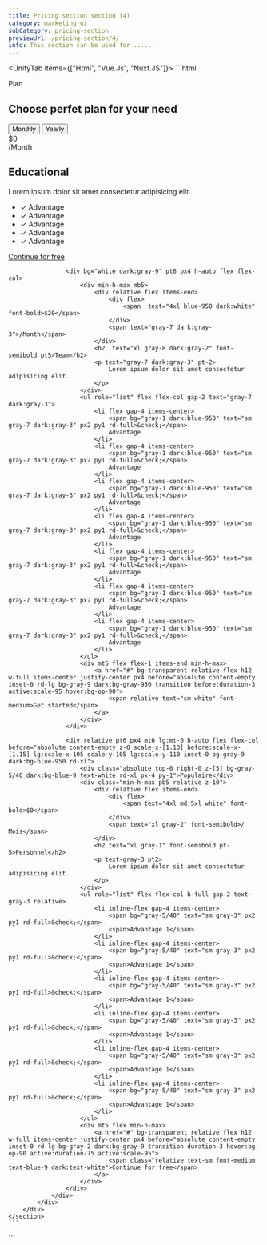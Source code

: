 ```yaml
---
title: Pricing section section (4)
category: marketing-ui
subCategory: pricing-section
previewUrl: /pricing-section/4/
info: This section can be used for ......
---
```


<UnifyTab items={["Html", "Vue.Js", "Nuxt.JS"]}>
  <TabItem>
    ```html
    <section py32>
        <div max-w-7xl mx-auto px="5 sm:10 md:12 lg:5">
            <div flex flex-col  space-y-16>
                <div flex gap-14 md-justify-between flex-col md-flex-row items-center>
                    <div text-="center md:left" md-max-w-lg space-y-5>
                        <span rd-lg bg="blue-1 dark:gray-9" px2.5 py1 font-semibold tracking-wide text="xs blue-8 dark:gray-1">Plan</span>
                        <h2 font-semibold text="blue-950 dark:gray-2 3xl md:4xl xl:5xl" leading-tight>Choose perfet plan for your need</h2>
                    </div>
                    <div min-w-max flex justify-center md-justify-end>
                        <div bg="white dark:gray-9" rd-xl shadow="lg gray-2/40 dark:none" flex items-center relative p1>
                            <button text-white flex items-center h9 w-max px4 rd-lg bg="blue-9 dark:blue-950">
                                Monthly
                            </button>
                            <button text="gray-7 dark:gray-3" flex items-center h9 w-max px4 bg-transparent>
                                Yearly
                            </button>
                        </div>
                    </div>
                </div>
                <div grid divide-y divide="gray-2 dark:gray-8" lg-divide-y-0 gap-6 mx-auto lg-items-stretch lg-grid-cols-3 gap="md:8 lg:12" bg="white dark:gray-9" rd-xl px="4 md:p6 lg:8" pb10>
                    <div bg="white dark:gray-9" pt6 px4 h-auto flex flex-col>
                        <div min-h-max mb5>
                            <div relative flex items-end>
                                <div class="flex">
                                    <span text="4xl blue-950 dark:white" font-bold>$0</span>
                                </div>
                                <span class="text-gray-7 dark:text-gray-3">/Month</span>
                            </div>
                            <h2 text="xl gray-8 dark:gray-2" font-semibold pt5>Educational</h2>
                            <p text="gray-7 dark:gray-3" pt-2>
                                Lorem ipsum dolor sit amet consectetur adipisicing elit. 
                            </p>
                        </div>
                        <ul role="list" flex flex-col gap-2 text="gray-7 dark:gray-3">
                            <li flex gap-4 items-center>
                                <span bg="gray-1 dark:blue-950" text="sm gray-7 dark:gray-3" px2 py1 rd-full>&check;</span>
                                Advantage
                            </li>
                            <li flex gap-4 items-center>
                                <span bg="gray-1 dark:blue-950" text="sm gray-7 dark:gray-3" px2 py1 rd-full>&check;</span>
                                Advantage
                            </li>
                            <li flex gap-4 items-center>
                                <span bg="gray-1 dark:blue-950" text="sm gray-7 dark:gray-3" px2 py1 rd-full>&check;</span>
                                Advantage
                            </li>
                            <li flex gap-4 items-center>
                                <span bg="gray-1 dark:blue-950" text="sm gray-7 dark:gray-3" px2 py1 rd-full>&check;</span>
                                Advantage
                            </li>
                            <li flex gap-4 items-center>
                                <span bg="gray-1 dark:blue-950" text="sm gray-7 dark:gray-3" px2 py1 rd-full>&check;</span>
                                Advantage
                            </li>
                        </ul>
                        <div mt5 flex flex-1 items-end min-h-max>
                            <a href="#" bg-transparent relative flex h12 w-full items-center justify-center px4 before="absolute content-empty inset-0 rd-lg bg-gray-9 dark:bg-gray-950 transition before:duration-3 active:scale-95 hover:bg-op-90">
                                <span relative text="sm white" font-medium>Continue for free</span>
                            </a>
                        </div>
                    </div>
    
                    <div bg="white dark:gray-9" pt6 px4 h-auto flex flex-col>
                        <div min-h-max mb5>
                            <div relative flex items-end>
                                <div flex>
                                    <span  text="4xl blue-950 dark:white" font-bold>$20</span>
                                </div>
                                <span text="gray-7 dark:gray-3">/Month</span>
                            </div>
                            <h2  text="xl gray-8 dark:gray-2" font-semibold pt5>Team</h2>
                            <p text="gray-7 dark:gray-3" pt-2>
                                Lorem ipsum dolor sit amet consectetur adipisicing elit. 
                            </p>
                        </div>
                        <ul role="list" flex flex-col gap-2 text="gray-7 dark:gray-3">
                            <li flex gap-4 items-center>
                                <span bg="gray-1 dark:blue-950" text="sm gray-7 dark:gray-3" px2 py1 rd-full>&check;</span>
                                Advantage
                            </li>
                            <li flex gap-4 items-center>
                                <span bg="gray-1 dark:blue-950" text="sm gray-7 dark:gray-3" px2 py1 rd-full>&check;</span>
                                Advantage
                            </li>
                            <li flex gap-4 items-center>
                                <span bg="gray-1 dark:blue-950" text="sm gray-7 dark:gray-3" px2 py1 rd-full>&check;</span>
                                Advantage
                            </li>
                            <li flex gap-4 items-center>
                                <span bg="gray-1 dark:blue-950" text="sm gray-7 dark:gray-3" px2 py1 rd-full>&check;</span>
                                Advantage
                            </li>
                            <li flex gap-4 items-center>
                                <span bg="gray-1 dark:blue-950" text="sm gray-7 dark:gray-3" px2 py1 rd-full>&check;</span>
                                Advantage
                            </li>
                            <li flex gap-4 items-center>
                                <span bg="gray-1 dark:blue-950" text="sm gray-7 dark:gray-3" px2 py1 rd-full>&check;</span>
                                Advantage
                            </li>
                            <li flex gap-4 items-center>
                                <span bg="gray-1 dark:blue-950" text="sm gray-7 dark:gray-3" px2 py1 rd-full>&check;</span>
                                Advantage
                            </li>
                        </ul>
                        <div mt5 flex flex-1 items-end min-h-max>
                            <a href="#" bg-transparent relative flex h12 w-full items-center justify-center px4 before="absolute content-empty inset-0 rd-lg bg-gray-9 dark:bg-gray-950 transition before:duration-3 active:scale-95 hover:bg-op-90">
                                <span relative text="sm white" font-medium>Get started</span>
                            </a>
                        </div>
                    </div>
    
                    <div relative pt6 px4 mt6 lg:mt-0 h-auto flex flex-col before="absolute content-empty z-0 scale-x-[1.13] before:scale-x-[1.15] lg:scale-x-105 scale-y-105 lg:scale-y-110 inset-0 bg-gray-9 dark:bg-blue-950 rd-xl">
                        <div class="absolute top-0 right-0 z-[5] bg-gray-5/40 dark:bg-blue-9 text-white rd-xl px-4 py-1">Populaire</div>
                        <div class="min-h-max pb5 relative z-10">
                            <div relative flex items-end>
                                <div flex>
                                    <span text="4xl md:5xl white" font-bold>$0</span>
                                </div>
                                <span text="xl gray-2" font-semibold>/ Mois</span>
                            </div>
                            <h2 text="xl gray-1" font-semibold pt-5>Personnel</h2>
                            <p text-gray-3 pt2>
                                Lorem ipsum dolor sit amet consectetur adipisicing elit. 
                            </p>
                        </div>
                        <ul role="list" flex flex-col h-full gap-2 text-gray-3 relative>
                            <li inline-flex gap-4 items-center>
                                <span bg="gray-5/40" text="sm gray-3" px2 py1 rd-full>&check;</span>
                                <span>Advantage 1</span>
                            </li>
                            <li inline-flex gap-4 items-center>
                                <span bg="gray-5/40" text="sm gray-3" px2 py1 rd-full>&check;</span>
                                <span>Advantage 1</span>
                            </li>
                            <li inline-flex gap-4 items-center>
                                <span bg="gray-5/40" text="sm gray-3" px2 py1 rd-full>&check;</span>
                                <span>Advantage 1</span>
                            </li>
                            <li inline-flex gap-4 items-center>
                                <span bg="gray-5/40" text="sm gray-3" px2 py1 rd-full>&check;</span>
                                <span>Advantage 1</span>
                            </li>
                            <li inline-flex gap-4 items-center>
                                <span bg="gray-5/40" text="sm gray-3" px2 py1 rd-full>&check;</span>
                                <span>Advantage 1</span>
                            </li>
                            <li inline-flex gap-4 items-center>
                                <span bg="gray-5/40" text="sm gray-3" px2 py1 rd-full>&check;</span>
                                <span>Advantage 1</span>
                            </li>
                        </ul>
                        <div mt5 flex min-h-max>
                            <a href="#" bg-transparent relative flex h12 w-full items-center justify-center px4 before="absolute content-empty inset-0 rd-lg bg-gray-2 dark:bg-gray-9 transition duration-3 hover:bg-op-90 active:duration-75 active:scale-95">
                                <span class="relative text-sm font-medium text-blue-9 dark:text-white">Continue for free</span>
                            </a>
                        </div>
                    </div>
                </div>
            </div>
        </div>
    </section>
    ```
  </TabItem>

  <TabItem>
    ```
    <template>
        <section py32>
            <div max-w-7xl mx-auto px="5 sm:10 md:12 lg:5">
                <div flex flex-col space-y-16>
                    <div flex gap-14 md-justify-between flex-col md-flex-row items-center>
                        <div text-="center md:left" md-max-w-lg space-y-5>
                            <span rd-lg bg="blue-1 dark:gray-9" px2.5 py1 font-semibold tracking-wide
                                text="xs blue-8 dark:gray-1">Plan</span>
                            <h2 font-semibold text="blue-950 dark:gray-2 3xl md:4xl xl:5xl" leading-tight>Choose perfet plan for
                                your need</h2>
                        </div>
                        <div min-w-max flex justify-center md-justify-end>
                            <div bg="white dark:gray-9" rd-xl shadow="lg gray-2/40 dark:none" flex items-center relative p1>
                                <button text-white flex items-center h9 w-max px4 rd-lg bg="blue-9 dark:blue-950">
                                    Monthly
                                </button>
                                <button text="gray-7 dark:gray-3" flex items-center h9 w-max px4 bg-transparent>
                                    Yearly
                                </button>
                            </div>
                        </div>
                    </div>
                    <div grid divide-y divide="gray-2 dark:gray-8" lg-divide-y-0 gap-6 mx-auto lg-items-stretch lg-grid-cols-3
                        gap="md:8 lg:12" bg="white dark:gray-9" rd-xl px="4 md:p6 lg:8" pb10>
                        <div bg="white dark:gray-9" pt6 px4 h-auto flex flex-col>
                            <div min-h-max mb5>
                                <div relative flex items-end>
                                    <div class="flex">
                                        <span text="4xl blue-950 dark:white" font-bold>$0</span>
                                    </div>
                                    <span class="text-gray-7 dark:text-gray-3">/Month</span>
                                </div>
                                <h2 text="xl gray-8 dark:gray-2" font-semibold pt5>Educational</h2>
                                <p text="gray-7 dark:gray-3" pt-2>
                                    Lorem ipsum dolor sit amet consectetur adipisicing elit.
                                </p>
                            </div>
                            <ul role="list" flex flex-col gap-2 text="gray-7 dark:gray-3">
                                <li flex gap-4 items-center>
                                    <span bg="gray-1 dark:blue-950" text="sm gray-7 dark:gray-3" px2 py1 rd-full>&check;</span>
                                    Advantage
                                </li>
                                <li flex gap-4 items-center>
                                    <span bg="gray-1 dark:blue-950" text="sm gray-7 dark:gray-3" px2 py1 rd-full>&check;</span>
                                    Advantage
                                </li>
                                <li flex gap-4 items-center>
                                    <span bg="gray-1 dark:blue-950" text="sm gray-7 dark:gray-3" px2 py1 rd-full>&check;</span>
                                    Advantage
                                </li>
                                <li flex gap-4 items-center>
                                    <span bg="gray-1 dark:blue-950" text="sm gray-7 dark:gray-3" px2 py1 rd-full>&check;</span>
                                    Advantage
                                </li>
                                <li flex gap-4 items-center>
                                    <span bg="gray-1 dark:blue-950" text="sm gray-7 dark:gray-3" px2 py1 rd-full>&check;</span>
                                    Advantage
                                </li>
                            </ul>
                            <div mt5 flex flex-1 items-end min-h-max>
                                <a href="#" bg-transparent relative flex h12 w-full items-center justify-center px4
                                    un-before="absolute content-empty inset-0 rd-lg bg-gray-9 dark:bg-gray-950 transition before:duration-3 active:scale-95 hover:bg-op-90">
                                    <span relative text="sm white" font-medium>Continue for free</span>
                                </a>
                            </div>
                        </div>

                        <div bg="white dark:gray-9" pt6 px4 h-auto flex flex-col>
                            <div min-h-max mb5>
                                <div relative flex items-end>
                                    <div flex>
                                        <span text="4xl blue-950 dark:white" font-bold>$20</span>
                                    </div>
                                    <span text="gray-7 dark:gray-3">/Month</span>
                                </div>
                                <h2 text="xl gray-8 dark:gray-2" font-semibold pt5>Team</h2>
                                <p text="gray-7 dark:gray-3" pt-2>
                                    Lorem ipsum dolor sit amet consectetur adipisicing elit.
                                </p>
                            </div>
                            <ul role="list" flex flex-col gap-2 text="gray-7 dark:gray-3">
                                <li flex gap-4 items-center>
                                    <span bg="gray-1 dark:blue-950" text="sm gray-7 dark:gray-3" px2 py1 rd-full>&check;</span>
                                    Advantage
                                </li>
                                <li flex gap-4 items-center>
                                    <span bg="gray-1 dark:blue-950" text="sm gray-7 dark:gray-3" px2 py1 rd-full>&check;</span>
                                    Advantage
                                </li>
                                <li flex gap-4 items-center>
                                    <span bg="gray-1 dark:blue-950" text="sm gray-7 dark:gray-3" px2 py1 rd-full>&check;</span>
                                    Advantage
                                </li>
                                <li flex gap-4 items-center>
                                    <span bg="gray-1 dark:blue-950" text="sm gray-7 dark:gray-3" px2 py1 rd-full>&check;</span>
                                    Advantage
                                </li>
                                <li flex gap-4 items-center>
                                    <span bg="gray-1 dark:blue-950" text="sm gray-7 dark:gray-3" px2 py1 rd-full>&check;</span>
                                    Advantage
                                </li>
                                <li flex gap-4 items-center>
                                    <span bg="gray-1 dark:blue-950" text="sm gray-7 dark:gray-3" px2 py1 rd-full>&check;</span>
                                    Advantage
                                </li>
                            </ul>
                            <div mt5 flex flex-1 items-end min-h-max>
                                <a href="#" bg-transparent relative flex h12 w-full items-center justify-center px4
                                    un-before="absolute content-empty inset-0 rd-lg bg-gray-9 dark:bg-gray-950 transition before:duration-3 active:scale-95 hover:bg-op-90">
                                    <span relative text="sm white" font-medium>Get started</span>
                                </a>
                            </div>
                        </div>

                        <div relative pt6 px4 mt6 lg:mt-0 h-auto flex flex-col
                            un-before="absolute content-empty z-0 scale-x-[1.13] before:scale-x-[1.15] lg:scale-x-105 scale-y-105 lg:scale-y-110 inset-0 bg-gray-9 dark:bg-blue-950 rd-xl">
                            <div class="absolute top-0 right-0 z-[5] bg-gray-5/40 dark:bg-blue-9 text-white rd-xl px-4 py-1">
                                Populaire</div>
                            <div class="min-h-max pb5 relative z-10">
                                <div relative flex items-end>
                                    <div flex>
                                        <span text="4xl md:5xl white" font-bold>$0</span>
                                    </div>
                                    <span text="xl gray-2" font-semibold>/ Mois</span>
                                </div>
                                <h2 text="xl gray-1" font-semibold pt-5>Personnel</h2>
                                <p text-gray-3 pt2>
                                    Lorem ipsum dolor sit amet consectetur adipisicing elit.
                                </p>
                            </div>
                            <ul role="list" flex flex-col h-full gap-2 text-gray-3 relative>
                                <li inline-flex gap-4 items-center>
                                    <span bg="gray-5/40" text="sm gray-3" px2 py1 rd-full>&check;</span>
                                    <span>Advantage 1</span>
                                </li>
                                <li inline-flex gap-4 items-center>
                                    <span bg="gray-5/40" text="sm gray-3" px2 py1 rd-full>&check;</span>
                                    <span>Advantage 1</span>
                                </li>
                                <li inline-flex gap-4 items-center>
                                    <span bg="gray-5/40" text="sm gray-3" px2 py1 rd-full>&check;</span>
                                    <span>Advantage 1</span>
                                </li>
                                <li inline-flex gap-4 items-center>
                                    <span bg="gray-5/40" text="sm gray-3" px2 py1 rd-full>&check;</span>
                                    <span>Advantage 1</span>
                                </li>
                                <li inline-flex gap-4 items-center>
                                    <span bg="gray-5/40" text="sm gray-3" px2 py1 rd-full>&check;</span>
                                    <span>Advantage 1</span>
                                </li>
                                <li inline-flex gap-4 items-center>
                                    <span bg="gray-5/40" text="sm gray-3" px2 py1 rd-full>&check;</span>
                                    <span>Advantage 1</span>
                                </li>
                            </ul>
                            <div mt5 flex min-h-max>
                                <a href="#" bg-transparent relative flex h12 w-full items-center justify-center px4
                                    un-before="absolute content-empty inset-0 rd-lg bg-gray-2 dark:bg-gray-9 transition duration-3 hover:bg-op-90 active:duration-75 active:scale-95">
                                    <span class="relative text-sm font-medium text-blue-9 dark:text-white">Continue for
                                        free</span>
                                </a>
                            </div>
                        </div>
                    </div>
                </div>
            </div>
        </section>
    </template>
    ```
  </TabItem>

  <TabItem>
    ```
    <template>
        <section py32>
            <div max-w-7xl mx-auto px="5 sm:10 md:12 lg:5">
                <div flex flex-col space-y-16>
                    <div flex gap-14 md-justify-between flex-col md-flex-row items-center>
                        <div text-="center md:left" md-max-w-lg space-y-5>
                            <span rd-lg bg="blue-1 dark:gray-9" px2.5 py1 font-semibold tracking-wide
                                text="xs blue-8 dark:gray-1">Plan</span>
                            <h2 font-semibold text="blue-950 dark:gray-2 3xl md:4xl xl:5xl" leading-tight>Choose perfet plan for
                                your need</h2>
                        </div>
                        <div min-w-max flex justify-center md-justify-end>
                            <div bg="white dark:gray-9" rd-xl shadow="lg gray-2/40 dark:none" flex items-center relative p1>
                                <button text-white flex items-center h9 w-max px4 rd-lg bg="blue-9 dark:blue-950">
                                    Monthly
                                </button>
                                <button text="gray-7 dark:gray-3" flex items-center h9 w-max px4 bg-transparent>
                                    Yearly
                                </button>
                            </div>
                        </div>
                    </div>
                    <div grid divide-y divide="gray-2 dark:gray-8" lg-divide-y-0 gap-6 mx-auto lg-items-stretch lg-grid-cols-3
                        gap="md:8 lg:12" bg="white dark:gray-9" rd-xl px="4 md:p6 lg:8" pb10>
                        <div bg="white dark:gray-9" pt6 px4 h-auto flex flex-col>
                            <div min-h-max mb5>
                                <div relative flex items-end>
                                    <div class="flex">
                                        <span text="4xl blue-950 dark:white" font-bold>$0</span>
                                    </div>
                                    <span class="text-gray-7 dark:text-gray-3">/Month</span>
                                </div>
                                <h2 text="xl gray-8 dark:gray-2" font-semibold pt5>Educational</h2>
                                <p text="gray-7 dark:gray-3" pt-2>
                                    Lorem ipsum dolor sit amet consectetur adipisicing elit.
                                </p>
                            </div>
                            <ul role="list" flex flex-col gap-2 text="gray-7 dark:gray-3">
                                <li flex gap-4 items-center>
                                    <span bg="gray-1 dark:blue-950" text="sm gray-7 dark:gray-3" px2 py1 rd-full>&check;</span>
                                    Advantage
                                </li>
                                <li flex gap-4 items-center>
                                    <span bg="gray-1 dark:blue-950" text="sm gray-7 dark:gray-3" px2 py1 rd-full>&check;</span>
                                    Advantage
                                </li>
                                <li flex gap-4 items-center>
                                    <span bg="gray-1 dark:blue-950" text="sm gray-7 dark:gray-3" px2 py1 rd-full>&check;</span>
                                    Advantage
                                </li>
                                <li flex gap-4 items-center>
                                    <span bg="gray-1 dark:blue-950" text="sm gray-7 dark:gray-3" px2 py1 rd-full>&check;</span>
                                    Advantage
                                </li>
                                <li flex gap-4 items-center>
                                    <span bg="gray-1 dark:blue-950" text="sm gray-7 dark:gray-3" px2 py1 rd-full>&check;</span>
                                    Advantage
                                </li>
                            </ul>
                            <div mt5 flex flex-1 items-end min-h-max>
                                <nuxt-link to="#" bg-transparent relative flex h12 w-full items-center justify-center px4
                                    un-before="absolute content-empty inset-0 rd-lg bg-gray-9 dark:bg-gray-950 transition before:duration-3 active:scale-95 hover:bg-op-90">
                                    <span relative text="sm white" font-medium>Continue for free</span>
                                </nuxt-link>
                            </div>
                        </div>

                        <div bg="white dark:gray-9" pt6 px4 h-auto flex flex-col>
                            <div min-h-max mb5>
                                <div relative flex items-end>
                                    <div flex>
                                        <span text="4xl blue-950 dark:white" font-bold>$20</span>
                                    </div>
                                    <span text="gray-7 dark:gray-3">/Month</span>
                                </div>
                                <h2 text="xl gray-8 dark:gray-2" font-semibold pt5>Team</h2>
                                <p text="gray-7 dark:gray-3" pt-2>
                                    Lorem ipsum dolor sit amet consectetur adipisicing elit.
                                </p>
                            </div>
                            <ul role="list" flex flex-col gap-2 text="gray-7 dark:gray-3">
                                <li flex gap-4 items-center>
                                    <span bg="gray-1 dark:blue-950" text="sm gray-7 dark:gray-3" px2 py1 rd-full>&check;</span>
                                    Advantage
                                </li>
                                <li flex gap-4 items-center>
                                    <span bg="gray-1 dark:blue-950" text="sm gray-7 dark:gray-3" px2 py1 rd-full>&check;</span>
                                    Advantage
                                </li>
                                <li flex gap-4 items-center>
                                    <span bg="gray-1 dark:blue-950" text="sm gray-7 dark:gray-3" px2 py1 rd-full>&check;</span>
                                    Advantage
                                </li>
                                <li flex gap-4 items-center>
                                    <span bg="gray-1 dark:blue-950" text="sm gray-7 dark:gray-3" px2 py1 rd-full>&check;</span>
                                    Advantage
                                </li>
                                <li flex gap-4 items-center>
                                    <span bg="gray-1 dark:blue-950" text="sm gray-7 dark:gray-3" px2 py1 rd-full>&check;</span>
                                    Advantage
                                </li>
                                <li flex gap-4 items-center>
                                    <span bg="gray-1 dark:blue-950" text="sm gray-7 dark:gray-3" px2 py1 rd-full>&check;</span>
                                    Advantage
                                </li>
                            </ul>
                            <div mt5 flex flex-1 items-end min-h-max>
                                <nuxt-link to="#" bg-transparent relative flex h12 w-full items-center justify-center px4
                                    un-before="absolute content-empty inset-0 rd-lg bg-gray-9 dark:bg-gray-950 transition before:duration-3 active:scale-95 hover:bg-op-90">
                                    <span relative text="sm white" font-medium>Get started</span>
                                </nuxt-link>
                            </div>
                        </div>

                        <div relative pt6 px4 mt6 lg:mt-0 h-auto flex flex-col
                            un-before="absolute content-empty z-0 scale-x-[1.13] before:scale-x-[1.15] lg:scale-x-105 scale-y-105 lg:scale-y-110 inset-0 bg-gray-9 dark:bg-blue-950 rd-xl">
                            <div class="absolute top-0 right-0 z-[5] bg-gray-5/40 dark:bg-blue-9 text-white rd-xl px-4 py-1">
                                Populaire</div>
                            <div class="min-h-max pb5 relative z-10">
                                <div relative flex items-end>
                                    <div flex>
                                        <span text="4xl md:5xl white" font-bold>$0</span>
                                    </div>
                                    <span text="xl gray-2" font-semibold>/ Mois</span>
                                </div>
                                <h2 text="xl gray-1" font-semibold pt-5>Personnel</h2>
                                <p text-gray-3 pt2>
                                    Lorem ipsum dolor sit amet consectetur adipisicing elit.
                                </p>
                            </div>
                            <ul role="list" flex flex-col h-full gap-2 text-gray-3 relative>
                                <li inline-flex gap-4 items-center>
                                    <span bg="gray-5/40" text="sm gray-3" px2 py1 rd-full>&check;</span>
                                    <span>Advantage 1</span>
                                </li>
                                <li inline-flex gap-4 items-center>
                                    <span bg="gray-5/40" text="sm gray-3" px2 py1 rd-full>&check;</span>
                                    <span>Advantage 1</span>
                                </li>
                                <li inline-flex gap-4 items-center>
                                    <span bg="gray-5/40" text="sm gray-3" px2 py1 rd-full>&check;</span>
                                    <span>Advantage 1</span>
                                </li>
                                <li inline-flex gap-4 items-center>
                                    <span bg="gray-5/40" text="sm gray-3" px2 py1 rd-full>&check;</span>
                                    <span>Advantage 1</span>
                                </li>
                                <li inline-flex gap-4 items-center>
                                    <span bg="gray-5/40" text="sm gray-3" px2 py1 rd-full>&check;</span>
                                    <span>Advantage 1</span>
                                </li>
                                <li inline-flex gap-4 items-center>
                                    <span bg="gray-5/40" text="sm gray-3" px2 py1 rd-full>&check;</span>
                                    <span>Advantage 1</span>
                                </li>
                            </ul>
                            <div mt5 flex min-h-max>
                                <nuxt-link to="#" bg-transparent relative flex h12 w-full items-center justify-center px4
                                    un-before="absolute content-empty inset-0 rd-lg bg-gray-2 dark:bg-gray-9 transition duration-3 hover:bg-op-90 active:duration-75 active:scale-95">
                                    <span class="relative text-sm font-medium text-blue-9 dark:text-white">Continue for
                                        free</span>
                                </nuxt-link>
                            </div>
                        </div>
                    </div>
                </div>
            </div>
        </section>
    </template>
    ```
  </TabItem>
</UnifyTab>